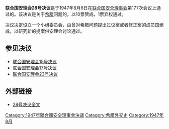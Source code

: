 {{Infobox UN resolution
|number = 28
|organ = SC
|date = 8月6日
|year = 1947年
|meeting = 177
|code = 
|document = 
|for = 10
|abstention = 1
|against = 0
|subject = 希腊问题
|result = 通过 
|image = 
|caption = 
}}
'''联合国安理会28号决议'''是于1947年8月6日在[[联合国安全理事会|联合国安全理事会]]第177次会议上通过的。该决议是关于[[希腊|希腊]]问题的，以10票赞成，1票弃权通过。

决议决定设立一个小组委员会，由曾对希腊问题提出过议案或者修正案的成员国组成，以研究新的提案供安理会讨论通过。

==参见决议==
*[[联合国安理会15号决议|联合国安理会15号决议]]
*[[联合国安理会17号决议|联合国安理会17号决议]]
*[[联合国安理会23号决议|联合国安理会23号决议]]

==外部链接==
*[http://daccessdds.un.org/doc/RESOLUTION/GEN/NR0/042/46/IMG/NR004246.pdf?OpenElement 28号决议全文]{{dead link|date=2018年4月 |bot=InternetArchiveBot |fix-attempted=yes }}

{{UN-stub}}
{{UNSCR 1947}}

[[Category:1947年聯合國安全理事會決議|Category:1947年聯合國安全理事會決議]]
[[Category:希腊外交史|Category:希腊外交史]]
[[Category:1947年8月|Category:1947年8月]]